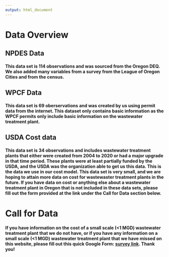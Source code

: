 ```yaml
---
output: html_document
---
```


# Data Overview

## NPDES Data
#### This data set is 114 observations and was sourced from the Oregon DEQ. We also added many variables from a survey from the League of Oregon Cities and from the census.

## WPCF Data
#### This data set is 69 oberservations and was created by us using permit data from the internet. This dataset only contains basic information as the WPCF permits only include basic information on the wastewater treatment plant. 

## USDA Cost data
#### This data set is 34 observations and includes wastewater treatment plants that either were created from 2004 to 2020 or had a major upgrade in that time period. These plants were at least partially funded by the USDA, and the USDA was the organization able to get us this data. This is the data we use in our cost model. This data set is very small, and we are hoping to attain more data on cost for wastewaster treatment plants in the future. If you have data on cost or anything else about a wastewater treatment plant in Oregon that is not included in these data sets, please fill out the form provided at the link under the Call for Data section below. 

# Call for Data
#### If you have information on the cost of a small scale (<1 MGD) wastewater treatment plant that we do not have, or if you have any information on a small scale (<1 MGD) wastewater treatment plant that we have missed on this website, please fill out this quick Google Form: [survey link](https://docs.google.com/forms/d/e/1FAIpQLSekFXEx34RBDB7lvAnZSPPYpcnfty1OU6HpikF7hKibVuuxyw/viewform?usp=sf_link). Thank you!

